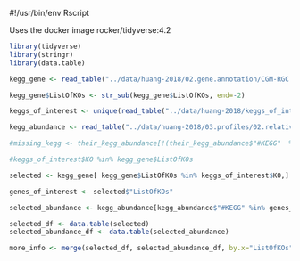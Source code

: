 #!/usr/bin/env Rscript

Uses the docker image rocker/tidyverse:4.2

```{r load packages needed}

library(tidyverse)
library(stringr)
library(data.table)

kegg_gene <- read_table("../data/huang-2018/02.gene.annotation/CGM-RGC.KEGG.gene.stat")

kegg_gene$ListOfKOs <- str_sub(kegg_gene$ListOfKOs, end=-2)

keggs_of_interest <- unique(read_table("../data/huang-2018/keggs_of_interest.tsv"))

kegg_abundance <- read_table("../data/huang-2018/03.profiles/02.relative.KEGG.abundance/CGM-RGC.gene.abundance.xls.KEGG.KO.ratio")

#missing_kegg <- their_kegg_abundance[!(their_kegg_abundance$"#KEGG"  %in% kegg_gene$"ListOfKOs"),]

#keggs_of_interest$KO %in% kegg_gene$ListOfKOs

selected <- kegg_gene[ kegg_gene$ListOfKOs %in% keggs_of_interest$KO,]

genes_of_interest <- selected$"ListOfKOs"

selected_abundance <- kegg_abundance[kegg_abundance$"#KEGG" %in% genes_of_interest, ]

selected_df <- data.table(selected)
selected_abundance_df <- data.table(selected_abundance)

more_info <- merge(selected_df, selected_abundance_df, by.x="ListOfKOs", by.y="#KEGG")

```